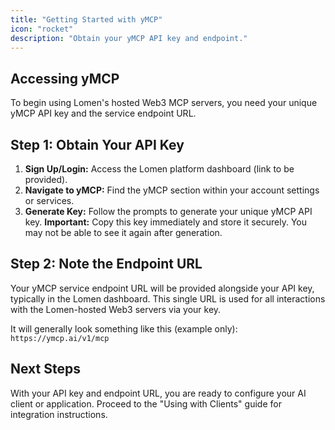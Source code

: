 ```yaml
---
title: "Getting Started with yMCP"
icon: "rocket"
description: "Obtain your yMCP API key and endpoint."
---
```


## Accessing yMCP

To begin using Lomen's hosted Web3 MCP servers, you need your unique yMCP API key and the service endpoint URL.

## Step 1: Obtain Your API Key

1.  **Sign Up/Login:** Access the Lomen platform dashboard (link to be provided).
2.  **Navigate to yMCP:** Find the yMCP section within your account settings or services.
3.  **Generate Key:** Follow the prompts to generate your unique yMCP API key. **Important:** Copy this key immediately and store it securely. You may not be able to see it again after generation.

## Step 2: Note the Endpoint URL

Your yMCP service endpoint URL will be provided alongside your API key, typically in the Lomen dashboard. This single URL is used for all interactions with the Lomen-hosted Web3 servers via your key.

It will generally look something like this (example only):
`https://ymcp.ai/v1/mcp`

## Next Steps

With your API key and endpoint URL, you are ready to configure your AI client or application. Proceed to the "Using with Clients" guide for integration instructions.
